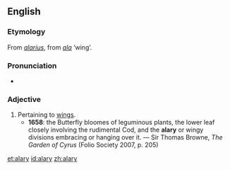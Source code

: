 ==English==

===Etymology===
From {{etyl|la|en}} ''[[alarius]]'', from ''[[ala]]'' ‘wing’.

===Pronunciation===
* {{IPA|/ˈeɪləɹi/|lang=en}}

===Adjective===
{{en-adj}}

# Pertaining to [[wings]].
#* '''1658''': the Butterfly bloomes of leguminous plants, the lower leaf closely involving the rudimental Cod, and the '''alary''' or wingy divisions embracing or hanging over it. — Sir Thomas Browne, ''The Garden of Cyrus'' (Folio Society 2007, p. 205)

[[et:alary]]
[[id:alary]]
[[zh:alary]]